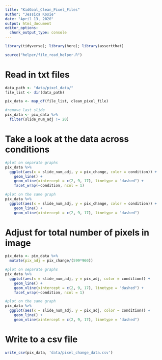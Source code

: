```yaml
---
title: "KidGoal_Clean_Pixel_Files"
author: "Jessica Kosie"
date: "April 13, 2020"
output: html_document
editor_options: 
  chunk_output_type: console
---
```


```r
library(tidyverse); library(here); library(assertthat)

source("helper/file_read_helper.R")

```
# Read in txt files
```r
data_path <- "data/pixel_data/"
file_list <- dir(data_path)

pix_data <- map_df(file_list, clean_pixel_file)

#remove last slide
pix_data <- pix_data %>% 
  filter(slide_num_adj != 20)

```
# Take a look at the data across conditions
```r
#plot on separate graphs
pix_data %>% 
  ggplot(aes(x = slide_num_adj, y = pix_change, color = condition)) +
    geom_line() +
    geom_vline(xintercept = c(2, 9, 17), linetype = "dashed") +
    facet_wrap(~condition, ncol = 1) 

#plot on the same graph
pix_data %>% 
  ggplot(aes(x = slide_num_adj, y = pix_change, color = condition)) +
    geom_line() +
    geom_vline(xintercept = c(2, 9, 17), linetype = "dashed")

```
# Adjust for total number of pixels in image
```r
pix_data <- pix_data %>% 
  mutate(pix_adj = pix_change/(599*960))

#plot on separate graphs
pix_data %>% 
  ggplot(aes(x = slide_num_adj, y = pix_adj, color = condition)) +
    geom_line() +
    geom_vline(xintercept = c(2, 9, 17), linetype = "dashed") +
    facet_wrap(~condition, ncol = 1) 

#plot on the same graph
pix_data %>% 
  ggplot(aes(x = slide_num_adj, y = pix_adj, color = condition)) +
    geom_line() +
    geom_vline(xintercept = c(2, 9, 17), linetype = "dashed")

```
# Write to a csv file
```r
write_csv(pix_data, 'data/pixel_change_data.csv')



```
